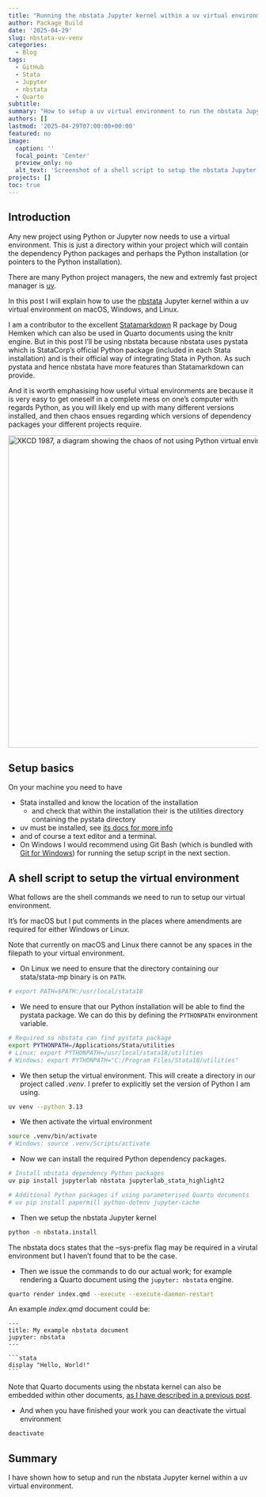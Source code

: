 ```yaml
---
title: "Running the nbstata Jupyter kernel within a uv virtual environment"
author: Package Build
date: '2025-04-29'
slug: nbstata-uv-venv
categories:
  - Blog
tags:
  - GitHub
  - Stata
  - Jupyter
  - nbstata
  - Quarto
subtitle:
summary: "How to setup a uv virtual environment to run the nbstata Jupyter kernel."
authors: []
lastmod: '2025-04-29T07:00:00+00:00'
featured: no
image:
  caption: ''
  focal_point: 'Center'
  preview_only: no
  alt_text: 'Screenshot of a shell script to setup the nbstata Jupyter kernel within a uv virtual environment.'
projects: []
toc: true
---
```


## Introduction

Any new project using Python or Jupyter now needs to use a virtual environment. This is just a directory within your project which will contain the dependency Python packages and perhaps the Python installation (or pointers to the Python installation).

There are many Python project managers, the new and extremly fast project manager is [uv](https://docs.astral.sh/uv/).

In this post I will explain how to use the [nbstata](https://hugetim.github.io/nbstata/) Jupyter kernel within a uv virtual environment on macOS, Windows, and Linux.

I am a contributor to the excellent [Statamarkdown](https://cran.r-project.org/package=Statamarkdown) R package by Doug Hemken which can also be used in Quarto documents using the knitr engine. But in this post I'll be using nbstata because nbstata uses pystata which is StataCorp's official Python package (included in each Stata installation) and is their official way of integrating Stata in Python. As such pystata and hence nbstata have more features than Statamarkdown can provide.

And it is worth emphasising how useful virtual environments are because it is very easy to get oneself in a complete mess on one's computer with regards Python, as you will likely end up with many different versions installed, and then chaos ensues regarding which versions of dependency packages your different projects require.

<img src="https://m.xkcd.com/1987/" alt="XKCD 1987, a diagram showing the chaos of not using Python virtual environments." width="630" style="display: block; margin: auto;">

## Setup basics

On your machine you need to have

* Stata installed and know the location of the installation
  * and check that within the installation their is the utilities directory containing the pystata directory
* uv must be installed, see [its docs for more info](https://docs.astral.sh/uv/getting-started/installation/)
* and of course a text editor and a terminal.
* On Windows I would recommend using Git Bash (which is bundled with [Git for Windows](https://git-scm.com/downloads/win)) for running the setup script in the next section.

## A shell script to setup the virtual environment

What follows are the shell commands we need to run to setup our virtual environment.

It's for macOS but I put comments in the places where amendments are required for either Windows or Linux. 

Note that currently on macOS and Linux there cannot be any spaces in the filepath to your virtual environment.

* On Linux we need to ensure that the directory containing our stata/stata-mp binary is on `PATH`.

```bash
# export PATH=$PATH:/usr/local/stata18
```

* We need to ensure that our Python installation will be able to find the pystata package. We can do this by defining the `PYTHONPATH` environment variable.

```bash
# Required so nbstata can find pystata package
export PYTHONPATH=/Applications/Stata/utilities
# Linux: export PYTHONPATH=/usr/local/stata18/utilities
# Windows: export PYTHONPATH="C:/Program Files/Stata18/utilities"
```

* We then setup the virtual environment. This will create a directory in our project called _.venv_. I prefer to explicitly set the version of Python I am using.

```bash
uv venv --python 3.13
```

* We then activate the virtual environment

```bash
source .venv/bin/activate
# Windows: source .venv/Scripts/activate
```

* Now we can install the required Python dependency packages.

```bash
# Install nbstata dependency Python packages
uv pip install jupyterlab nbstata jupyterlab_stata_highlight2

# Additional Python packages if using parameterised Quarto documents
# uv pip install papermill python-dotenv jupyter-cache
```

* Then we setup the nbstata Jupyter kernel

```bash
python -m nbstata.install
```

The nbstata docs states that the --sys-prefix flag may be required in a virutal environment but I haven't found that to be the case.

* Then we issue the commands to do our actual work; for example rendering a Quarto document using the `jupyter: nbstata` engine.

```bash
quarto render index.qmd --execute --execute-daemon-restart
```

An example _index.qmd_ document could be:

````verbatim
---
title: My example nbstata document
jupyter: nbstata
---

```stata
display "Hello, World!"
```
````

Note that Quarto documents using the nbstata kernel can also be embedded within other documents, [as I have described in a previous post](https://remlapmot.github.io/post/2025/multi-engine-quarto/).

* And when you have finished your work you can deactivate the virtual environment

```bash
deactivate
```

## Summary

I have shown how to setup and run the nbstata Jupyter kernel within a uv virtual environment.
